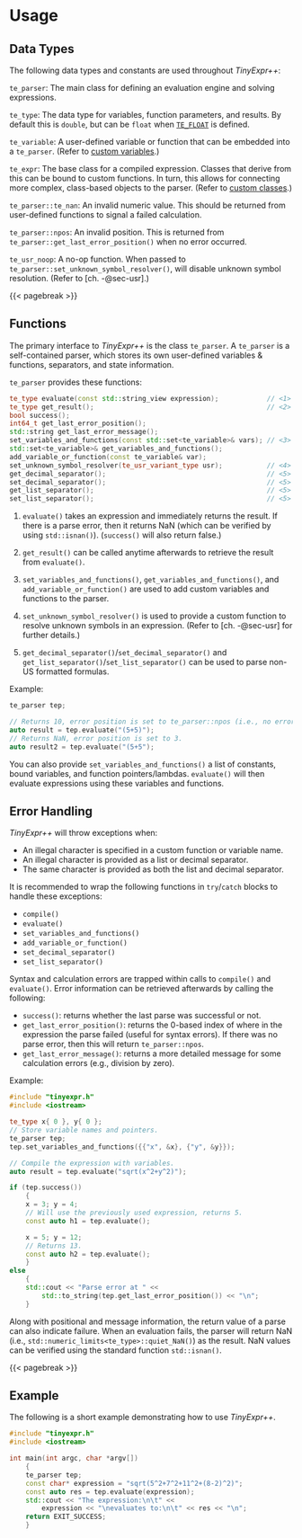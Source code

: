 # Usage

## Data Types {-}

The following data types and constants are used throughout *TinyExpr++*:

`te_parser`: The main class for defining an evaluation engine and solving expressions.

`te_type`: The data type for variables, function parameters, and results.
By default this is `double`, but can be `float` when [`TE_FLOAT`](#te-float) is defined.

`te_variable`: A user-defined variable or function that can be embedded into a `te_parser`.
(Refer to [custom variables](#custom-variables).)

`te_expr`: The base class for a compiled expression.
Classes that derive from this can be bound to custom functions. In turn, this allows for
connecting more complex, class-based objects to the parser.
(Refer to [custom classes](#custom-classes).)

`te_parser::te_nan`: An invalid numeric value.
This should be returned from user-defined functions to signal a failed calculation.

`te_parser::npos`: An invalid position. This is returned from `te_parser::get_last_error_position()` when no error occurred.

`te_usr_noop`: A no-op function. When passed to `te_parser::set_unknown_symbol_resolver()`, will disable unknown symbol resolution.
(Refer to [ch. -@sec-usr].)

{{< pagebreak >}}

## Functions {-}

The primary interface to *TinyExpr++* is the class `te_parser`. A `te_parser` is a self-contained parser,
which stores its own user-defined variables &amp; functions, separators, and state information.

`te_parser` provides these functions:

```.cpp
te_type evaluate(const std::string_view expression);            // <1>
te_type get_result();                                           // <2>
bool success();
int64_t get_last_error_position();
std::string get_last_error_message();
set_variables_and_functions(const std::set<te_variable>& vars); // <3>
std::set<te_variable>& get_variables_and_functions();
add_variable_or_function(const te_variable& var);
set_unknown_symbol_resolver(te_usr_variant_type usr);           // <4>
get_decimal_separator();                                        // <5>
set_decimal_separator();                                        // <5>
get_list_separator();                                           // <5>
set_list_separator();                                           // <5>
```

1. `evaluate()` takes an expression and immediately returns the result. If there
is a parse error, then it returns NaN (which can be verified by using `std::isnan()`). (`success()` will also return false.)

2. `get_result()` can be called anytime afterwards to retrieve the result from `evaluate()`.

3. `set_variables_and_functions()`, `get_variables_and_functions()`, and `add_variable_or_function()` are used
to add custom variables and functions to the parser.

4. `set_unknown_symbol_resolver()` is used to provide a custom function to resolve unknown symbols in an expression.
(Refer to [ch. -@sec-usr] for further details.)

5. `get_decimal_separator()`/`set_decimal_separator()` and
`get_list_separator()`/`set_list_separator()` can be used to parse non-US formatted formulas.

Example:

```.cpp
te_parser tep;

// Returns 10, error position is set to te_parser::npos (i.e., no error).
auto result = tep.evaluate("(5+5)");
// Returns NaN, error position is set to 3.
auto result2 = tep.evaluate("(5+5");
```

You can also provide `set_variables_and_functions()` a list of constants, bound variables, and function pointers/lambdas. `evaluate()` will then evaluate expressions using these variables and functions.

## Error Handling {-}

*TinyExpr++* will throw exceptions\index{exceptions} when:

- An illegal character is specified in a custom function or variable name.
- An illegal character is provided as a list or decimal separator.
- The same character is provided as both the list and decimal separator.

It is recommended to wrap the following functions in `try`/`catch` blocks to handle
these exceptions:

- `compile()`
- `evaluate()`
- `set_variables_and_functions()`
- `add_variable_or_function()`
- `set_decimal_separator()`
- `set_list_separator()`

Syntax and calculation errors are trapped within calls to `compile()` and `evaluate()`. Error information can be retrieved afterwards by calling the following:

- `success()`: returns whether the last parse was successful or not.
- `get_last_error_position()`: returns the 0-based index of where in the
expression the parse failed (useful for syntax errors).
If there was no parse error, then this will return `te_parser::npos`.
- `get_last_error_message()`: returns a more detailed message for some calculation errors (e.g., division by zero).

::: {.minipage data-latex="{\textwidth}"}
Example:

```.cpp
#include "tinyexpr.h"
#include <iostream>

te_type x{ 0 }, y{ 0 };
// Store variable names and pointers.
te_parser tep;
tep.set_variables_and_functions({{"x", &x}, {"y", &y}});

// Compile the expression with variables.
auto result = tep.evaluate("sqrt(x^2+y^2)");

if (tep.success())
    {
    x = 3; y = 4;
    // Will use the previously used expression, returns 5.
    const auto h1 = tep.evaluate();

    x = 5; y = 12;
    // Returns 13.
    const auto h2 = tep.evaluate();
    }
else
    {
    std::cout << "Parse error at " <<
        std::to_string(tep.get_last_error_position()) << "\n";
    }
```
:::

Along with positional and message information, the return value\index{results!evaluating failed} of a parse can also indicate failure.
When an evaluation fails, the parser will return NaN (i.e., `std::numeric_limits<te_type>::quiet_NaN()`) as the result.
NaN values can be verified using the standard function `std::isnan()`.

{{< pagebreak >}}

## Example {-}

The following is a short example demonstrating how to use *TinyExpr++*.

```.cpp
#include "tinyexpr.h"
#include <iostream>

int main(int argc, char *argv[])
    {
    te_parser tep;
    const char* expression = "sqrt(5^2+7^2+11^2+(8-2)^2)";
    const auto res = tep.evaluate(expression);
    std::cout << "The expression:\n\t" <<
        expression << "\nevaluates to:\n\t" << res << "\n";
    return EXIT_SUCCESS;
    }
```
